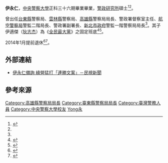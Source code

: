 '''伊永仁'''{{BD|1949年|12月1日|catIdx=Yi伊}}，[[中央警察大學|中央警察大學]]正科三十六期畢業畢業，[[警政研究所|警政研究所]]碩士<ref>{{Cite web |url=http://www.epochtimes.com/b5/8/8/12/n2226063.htm |title=高階警官異動　劉勤章伊永仁升警署副署長 |accessdate=2011-07-26 |archive-date=2016-03-04 |archive-url=https://web.archive.org/web/20160304123743/http://www.epochtimes.com/b5/8/8/12/n2226063.htm |dead-url=no }}</ref><ref name="appledaily20101213"/>。

曾出任[[台東縣|台東縣]]警察局、[[雲林縣|雲林縣]]警察局、[[高雄縣|高雄縣]]警察局局長、警政署督察室主任、[[航空警察局|航空警察局]]警監二階局長、警政署副署長、[[新北市政府|新北市政府]]警監一階警察局局長<ref name="appledaily20101213"/>。其子伊適傑（[[狄志杰|狄志杰]]）為《[[全民最大黨|全民最大黨]]》之固定班底<ref>{{Cite web |url=https://archive.is/tw.nextmedia.com/applenews/article/art_id/33031810/IssueID/20101213 |title=新北市警局長 內定伊永仁 |accessdate=2017-07-23 |archive-date=2019-02-22 |archive-url=https://web.archive.org/web/20190222173946/https://archive.is/tw.nextmedia.com/applenews/article/art_id/33031810/IssueID/20101213 |dead-url=no }}</ref><ref name="appledaily20101213">{{cite news|url=http://www.appledaily.com.tw/appledaily/article/headline/20101213/33031810/|title=新北市警局長 內定伊永仁|date=2010-12-13|author1=林志青|author2=王乙徹|newspaper=台灣蘋果日報}}</ref>。

2014年1月提前退休<ref>{{cite news|url=http://news.ltn.com.tw/news/society/paper/744700|title=新北市警局長伊永仁提前退休|date=2014-01-07|author1=黃敦硯|newspaper=自由時報|accessdate=2017-07-24|archive-date=2019-02-22|archive-url=https://web.archive.org/web/20190222173946/https://news.ltn.com.tw/news/society/paper/744700|dead-url=no}}</ref><ref>{{cite news|url=http://www.mdnkids.com.tw/news/?Serial_NO=87127|title=新北市警察局長　操守佳護部屬 伊永仁退休 基層不捨|date=2014-01-15|author1=楊惠芳|newspaper=國語日報|accessdate=2017-07-24}}</ref>。

== 外部連結 ==
* [http://www.youtube.com/watch?v=QL6DEFwIPv4 伊永仁備詢 綠營猛打「連勝文案」－民視新聞] {{Wayback|url=http://www.youtube.com/watch?v=QL6DEFwIPv4 |date=20160922124738 }}

== 參考來源 ==
<references />
{{DEFAULTSORT:Yi伊}}
[[Category:高雄縣警察局局長|Category:高雄縣警察局局長]]
[[Category:臺東縣警察局局長|Category:臺東縣警察局局長]]
[[Category:臺灣警務人員|Category:臺灣警務人員]]
[[Category:中央警察大學校友|Category:中央警察大學校友]]
[[Category:伊姓|Yong永]]